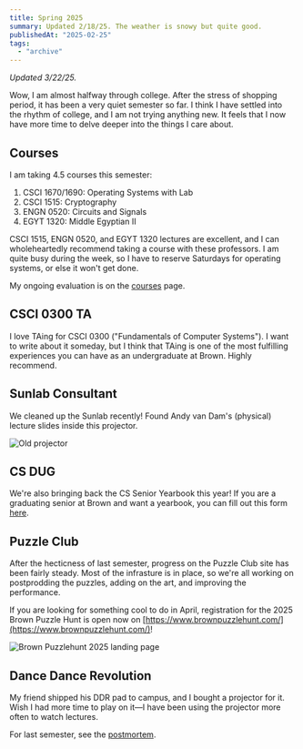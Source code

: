 ```yaml
---
title: Spring 2025
summary: Updated 2/18/25. The weather is snowy but quite good.
publishedAt: "2025-02-25"
tags:
  - "archive"
---
```


_Updated 3/22/25._

Wow, I am almost halfway through college. After the stress of shopping period, it has been a very quiet semester so far. I think I have settled into the rhythm of college, and I am not trying anything new. It feels that I now have more time to delve deeper into the things I care about.

## Courses

I am taking 4.5 courses this semester:

1. CSCI 1670/1690: Operating Systems with Lab
2. CSCI 1515: Cryptography
3. ENGN 0520: Circuits and Signals
4. EGYT 1320: Middle Egyptian II

CSCI 1515, ENGN 0520, and EGYT 1320 lectures are excellent, and I can wholeheartedly recommend taking a course with these professors. I am quite busy during the week, so I have to reserve Saturdays for operating systems, or else it won't get done.

My ongoing evaluation is on the [courses](/courses) page.

## CSCI 0300 TA

I love TAing for CSCI 0300 ("Fundamentals of Computer Systems"). I want to write about it someday, but I think that TAing is one of the most fulfilling experiences you can have as an undergraduate at Brown. Highly recommend.

## Sunlab Consultant

We cleaned up the Sunlab recently! Found Andy van Dam's (physical) lecture slides inside this projector.

![Old projector](/spring-2025/sunlab-old-projector.png)

## CS DUG

We're also bringing back the CS Senior Yearbook this year! If you are a graduating senior at Brown and want a yearbook, you can fill out this form [here](https://forms.gle/iWzmAPFQNE4WJdCE8).

## Puzzle Club

After the hecticness of last semester, progress on the Puzzle Club site has been fairly steady. Most of the infrasture is in place, so we're all working on postprodding the puzzles, adding on the art, and improving the performance.

If you are looking for something cool to do in April, registration for the 2025 Brown Puzzle Hunt is open now on [https://www.brownpuzzlehunt.com/](https://www.brownpuzzlehunt.com/)!

![Brown Puzzlehunt 2025 landing page](/spring-2025/brown-puzzlehunt-2025.png)

## Dance Dance Revolution

My friend shipped his DDR pad to campus, and I bought a projector for it. Wish I had more time to play on it—I have been using the projector more often to watch lectures.

For last semester, see the [postmortem](/fall-2024-postmortem).
